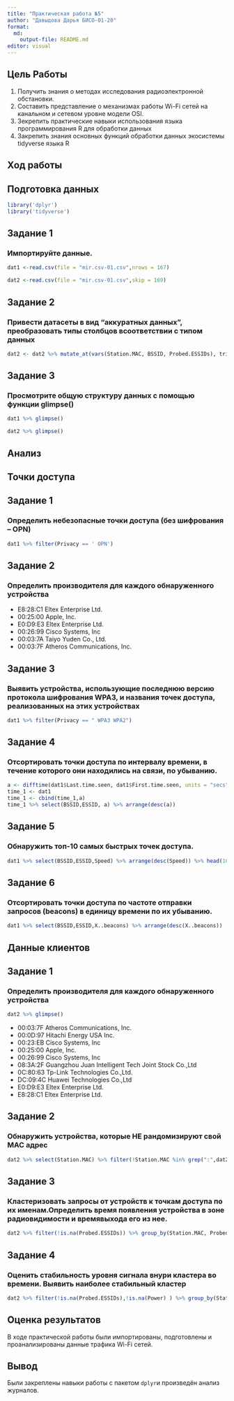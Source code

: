 ```yaml
---
title: "Практическая работа №5"
author: "Давыдова Дарья БИСО-01-20"
format: 
  md:
    output-file: README.md
editor: visual
---
```


## Цель Работы

1.  Получить знания о методах исследования радиоэлектронной обстановки.
2.  Составить представление о механизмах работы Wi-Fi сетей на канальном и сетевом уровне модели OSI.
3.  Зекрепить практические навыки использования языка программирования R для обработки данных
4.  Закрепить знания основных функций обработки данных экосистемы tidyverse языка R


## Ход работы

## Подготовка данных

```r
library('dplyr')
library('tidyverse')
```

## Задание 1

### Импортируйте данные.

```r
dat1 <-read.csv(file = "mir.csv-01.csv",nrows = 167)
```

```r
dat2 <-read.csv(file = "mir.csv-01.csv",skip = 169)

```

## Задание 2

### Привести датасеты в вид "аккуратных данных", преобразовать типы столбцов всоответствии с типом данных

```r
dat2 <- dat2 %>% mutate_at(vars(Station.MAC, BSSID, Probed.ESSIDs), trimws) %>% mutate_at(vars(Station.MAC, BSSID, Probed.ESSIDs), na_if, "")
```


## Задание 3

### Просмотрите общую структуру данных с помощью функции glimpse()

```r
dat1 %>% glimpse()
```

```r
dat2 %>% glimpse()
```

## Анализ

## Точки доступа

## Задание 1

### Определить небезопасные точки доступа (без шифрования -- OPN)

```r
dat1 %>% filter(Privacy == ' OPN')
```

## Задание 2

### Определить производителя для каждого обнаруженного устройства

- E8:28:C1 Eltex Enterprise Ltd.
- 00:25:00 Apple, Inc.
- E0:D9:E3 Eltex Enterprise Ltd.
- 00:26:99 Cisco Systems, Inc
- 00:03:7A Taiyo Yuden Co., Ltd.
- 00:03:7F Atheros Communications, Inc.

## Задание 3

### Выявить устройства, использующие последнюю версию протокола шифрования WPA3, и названия точек доступа, реализованных на этих устройствах

```r
dat1 %>% filter(Privacy == " WPA3 WPA2")
```

## Задание 4

### Отсортировать точки доступа по интервалу времени, в течение которого они находились на связи, по убыванию.

```r
a <- difftime(dat1$Last.time.seen, dat1$First.time.seen, units = "secs")
time_1 <- dat1
time_1 <- cbind(time_1,a)
time_1 %>% select(BSSID,ESSID, a) %>% arrange(desc(a))
```

## Задание 5

### Обнаружить топ-10 самых быстрых точек доступа.

```r
dat1 %>% select(BSSID,ESSID,Speed) %>% arrange(desc(Speed)) %>% head(10)
```

## Задание 6

### Отсортировать точки доступа по частоте отправки запросов (beacons) в единицу времени по их убыванию.

```r
dat1 %>% select(BSSID,ESSID,X..beacons) %>% arrange(desc(X..beacons))
```

## Данные клиентов

## Задание 1

### Определить производителя для каждого обнаруженного устройства

```r
dat2 %>% glimpse()
```

-   00:03:7F Atheros Communications, Inc.
-   00:0D:97 Hitachi Energy USA Inc.
-   00:23:EB Cisco Systems, Inc
-   00:25:00 Apple, Inc.
-   00:26:99 Cisco Systems, Inc
-   08:3A:2F Guangzhou Juan Intelligent Tech Joint Stock Co.,Ltd
-   0C:80:63 Tp-Link Technologies Co.,Ltd.
-   DC:09:4C Huawei Technologies Co.,Ltd
-   E0:D9:E3 Eltex Enterprise Ltd.
-   E8:28:C1 Eltex Enterprise Ltd.

## Задание 2

### Обнаружить устройства, которые НЕ рандомизируют свой MAC адрес

```r
dat2 %>% select(Station.MAC) %>% filter(!Station.MAC %in% grep(":",dat2$Station.MAC, value = TRUE))
```

## Задание 3

### Кластеризовать запросы от устройств к точкам доступа по их именам.Определить время появления устройства в зоне радиовидимости и времявыхода его из нее.

```r
dat2 %>% filter(!is.na(Probed.ESSIDs)) %>% group_by(Station.MAC, Probed.ESSIDs) %>%  summarise("first" = min(First.time.seen), "last" = max(Last.time.seen), Power)
```

## Задание 4

### Оценить стабильность уровня сигнала внури кластера во времени. Выявить наиболее стабильный кластер

```r
dat2 %>% filter(!is.na(Probed.ESSIDs),!is.na(Power) ) %>% group_by(Station.MAC) %>%  summarise("first" = min(First.time.seen), "last" = max(Last.time.seen), Power) %>% arrange(desc(Power)) %>% head(1)
```

## Оценка результатов

В ходе практической работы были импортированы, подготовлены и проанализированы данные трафика Wi-Fi сетей.

## Вывод

Были закреплены навыки работы с пакетом `dplyr`и произведён анализ журналов.
